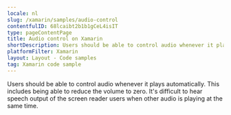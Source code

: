 ```yaml
---
locale: nl
slug: /xamarin/samples/audio-control
contentfulID: 68lcaibt2b1b1gCeL4isIT
type: pageContentPage
title: Audio control on Xamarin
shortDescription: Users should be able to control audio whenever it plays automatically.
platformFilter: Xamarin
layout: Layout - Code samples
tag: Xamarin code sample
---
```


Users should be able to control audio whenever it plays automatically. This includes being able to reduce the volume to zero. It's difficult to hear speech output of the screen reader users when other audio is playing at the same time.

<CodeSample id="media-audio-control" locale="nl" platform="xamarin"/>